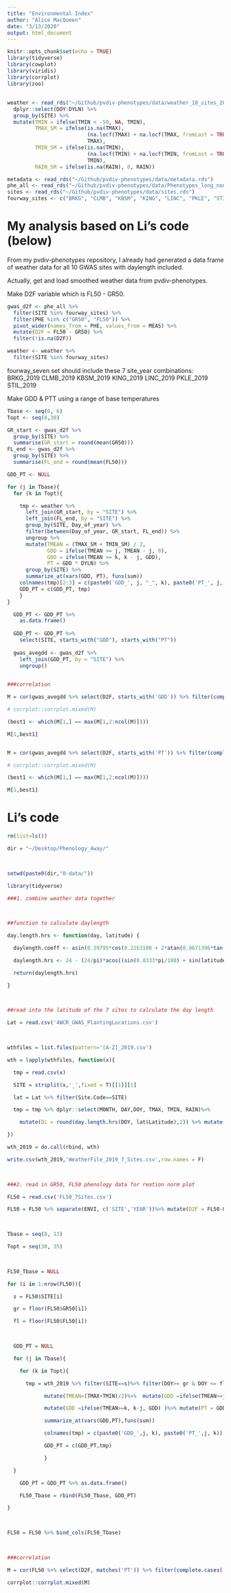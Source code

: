 ```yaml
---
title: "Environmental Index"
author: "Alice MacQueen"
date: "3/13/2020"
output: html_document
---
```


```r
knitr::opts_chunk$set(echo = TRUE)
library(tidyverse)
library(cowplot)
library(viridis)
library(corrplot)
library(zoo)
```

##

```r
weather <- read_rds("~/Github/pvdiv-phenotypes/data/weather_10_sites_2019.rds") %>%
  dplyr::select(DOY:DYLN) %>%
  group_by(SITE) %>%
  mutate(TMIN = ifelse(TMIN < -50, NA, TMIN),
         TMAX_SM = ifelse(is.na(TMAX),
                          (na.locf(TMAX) + na.locf(TMAX, fromLast = TRUE))/2,
                          TMAX),
         TMIN_SM = ifelse(is.na(TMIN),
                          (na.locf(TMIN) + na.locf(TMIN, fromLast = TRUE))/2,
                          TMIN),
         RAIN_SM = ifelse(is.na(RAIN), 0, RAIN))

metadata <- read_rds("~/Github/pvdiv-phenotypes/data/metadata.rds")
phe_all <- read_rds("~/Github/pvdiv-phenotypes/data/Phenotypes_long_non_Blackwell_replants_pre_and_post_2019_replant.rds")
sites <- read_rds("~/Github/pvdiv-phenotypes/data/sites.rds")
fourway_sites <- c("BRKG", "CLMB", "KBSM", "KING", "LINC", "PKLE", "STIL")
```

# My analysis based on Li's code (below)

From my pvdiv-phenotypes repository, I already had generated a data frame of weather data for all 10 GWAS sites with daylength included. 

Actually, get and load smoothed weather data from pvdiv-phenotypes.

Make D2F variable which is FL50 - GR50.
```r
gwas_d2f <- phe_all %>%
  filter(SITE %in% fourway_sites) %>%
  filter(PHE %in% c("GR50", "FL50")) %>%
  pivot_wider(names_from = PHE, values_from = MEAS) %>%
  mutate(D2F = FL50 - GR50) %>%
  filter(!is.na(D2F)) 

weather <- weather %>%
  filter(SITE %in% fourway_sites)
```
fourway_seven set should include these 7 site_year combinations:
BRKG_2019
CLMB_2019
KBSM_2019
KING_2019
LINC_2019
PKLE_2019
STIL_2019

Make GDD & PTT using a range of base temperatures
```r

Tbase <- seq(0, 6)
Topt <- seq(8,30)

GR_start <- gwas_d2f %>% 
  group_by(SITE) %>%
  summarise(GR_start = round(mean(GR50)))
FL_end <- gwas_d2f %>% 
  group_by(SITE) %>%
  summarise(FL_end = round(mean(FL50)))

GDD_PT <- NULL

for (j in Tbase){
  for (k in Topt){

    tmp <- weather %>% 
      left_join(GR_start, by = "SITE") %>%
      left_join(FL_end, by = "SITE") %>%
      group_by(SITE, Day_of_year) %>%
      filter(between(Day_of_year, GR_start, FL_end)) %>% 
      ungroup %>%
      mutate(TMEAN = (TMAX_SM + TMIN_SM) / 2,
             GDD = ifelse(TMEAN >= j, TMEAN - j, 0),
             GDD = ifelse(TMEAN >= k, k - j, GDD),
             PT = GDD * DYLN) %>%
      group_by(SITE) %>%
      summarize_at(vars(GDD, PT), funs(sum))
    colnames(tmp)[2:3] = c(paste0('GDD_', j, "_", k), paste0('PT_', j, "_", k))
    GDD_PT = c(GDD_PT, tmp)
    }
}

  GDD_PT <- GDD_PT %>% 
    as.data.frame() 
  
  GDD_PT <- GDD_PT %>%
    select(SITE, starts_with("GDD"), starts_with("PT"))
  
  gwas_avegdd <- gwas_d2f %>%
    left_join(GDD_PT, by = "SITE") %>%
    ungroup()

 
###correlation

M = cor(gwas_avegdd %>% select(D2F, starts_with('GDD')) %>% filter(complete.cases(.)))

# corrplot::corrplot.mixed(M)

(best1 <- which(M[1,] == max(M[1,2:ncol(M)])))

M[1,best1]


M = cor(gwas_avegdd %>% select(D2F, starts_with('PT')) %>% filter(complete.cases(.)))

# corrplot::corrplot.mixed(M)

(best1 <- which(M[1,] == max(M[1,2:ncol(M)])))

M[1,best1]
```


# Li's code

```r
rm(list=ls())

dir = "~/Desktop/Phenology_4way/"

 

setwd(paste0(dir,"0-data/"))

library(tidyverse)

###1. combine weather data together

 

##function to calculate daylength

day.length.hrs <- function(day, latitude) {

  daylength.coeff <- asin(0.39795*cos(0.2163108 + 2*atan(0.9671396*tan(0.00860*(day - 186)))))

  daylength.hrs <- 24 - (24/pi)*acos((sin(0.8333*pi/180) + sin(latitude*pi/180)*sin(daylength.coeff))/(cos(latitude*pi/180)*cos(daylength.coeff)))

  return(daylength.hrs)

}

 

##read into the latitude of the 7 sites to calculate the day length

Lat = read.csv('4WCR_GWAS_PlantingLocations.csv')

 

wthfiles = list.files(pattern='[A-Z]_2019.csv')

wth = lapply(wthfiles, function(x){

  tmp = read.csv(x)

  SITE = strsplit(x,'_',fixed = T)[[1]][1]

  lat = Lat %>% filter(Site.Code==SITE)

  tmp = tmp %>% dplyr::select(MONTH, DAY,DOY, TMAX, TMIN, RAIN)%>%

    mutate(DL = round(day.length.hrs(DOY, lat$Latitude),2)) %>% mutate(SITE =SITE, YEAR='2019')

})

wth_2019 = do.call(rbind, wth)

write.csv(wth_2019,'WeatherFile_2019_7_Sites.csv',row.names = F)

 

###2. read in GR50, FL50 phenology data for reation norm plot

FL50 = read.csv('FL50_7Sites.csv')

FL50 = FL50 %>% separate(ENVI, c('SITE','YEAR'))%>% mutate(D2F = FL50-GR50)

 

Tbase = seq(8, 13)

Topt = seq(30, 35)

 

FL50_Tbase = NULL

for (i in 1:nrow(FL50)){

  s = FL50$SITE[i]

  gr = floor(FL50$GR50[i])

  fl = floor(FL50$FL50[i])

 

  GDD_PT = NULL

  for (j in Tbase){

    for (k in Topt){

      tmp = wth_2019 %>% filter(SITE==s)%>% filter(DOY>= gr & DOY <= fl) %>%

            mutate(TMEAN=(TMAX+TMIN)/2)%>%  mutate(GDD =ifelse(TMEAN>=j, TMEAN-j, 0))%>%

            mutate(GDD =ifelse(TMEAN>=k, k-j, GDD) )%>% mutate(PT = GDD*DL)%>%

            summarize_at(vars(GDD,PT),funs(sum))

            colnames(tmp) = c(paste0('GDD_',j, k), paste0('PT_',j, k))

            GDD_PT = c(GDD_PT,tmp)

            }

  }

    GDD_PT = GDD_PT %>% as.data.frame()

    FL50_Tbase = rbind(FL50_Tbase, GDD_PT)

}

 

FL50 = FL50 %>% bind_cols(FL50_Tbase)

 

###correlation

M = cor(FL50 %>% select(D2F, matches('PT')) %>% filter(complete.cases(.)))

corrplot::corrplot.mixed(M)
```

